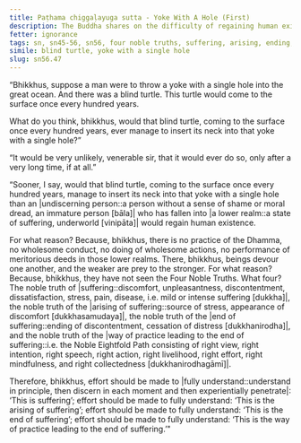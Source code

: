 ```yaml
---
title: Paṭhama chiggaḷayuga sutta - Yoke With A Hole (First)
description: The Buddha shares on the difficulty of regaining human existence for an undiscerning person who has fallen into a lower realm.
fetter: ignorance
tags: sn, sn45-56, sn56, four noble truths, suffering, arising, ending, way of practice, path, simile, yoke, hole, blind turtle, lower realms
simile: blind turtle, yoke with a single hole
slug: sn56.47
---
```


“Bhikkhus, suppose a man were to throw a yoke with a single hole into the great ocean. And there was a blind turtle. This turtle would come to the surface once every hundred years.

What do you think, bhikkhus, would that blind turtle, coming to the surface once every hundred years, ever manage to insert its neck into that yoke with a single hole?”

“It would be very unlikely, venerable sir, that it would ever do so, only after a very long time, if at all.”

“Sooner, I say, would that blind turtle, coming to the surface once every hundred years, manage to insert its neck into that yoke with a single hole than an |undiscerning person::a person without a sense of shame or moral dread, an immature person [bāla]| who has fallen into |a lower realm::a state of suffering, underworld [vinipāta]| would regain human existence.

For what reason? Because, bhikkhus, there is no practice of the Dhamma, no wholesome conduct, no doing of wholesome actions, no performance of meritorious deeds in those lower realms. There, bhikkhus, beings devour one another, and the weaker are prey to the stronger. For what reason? Because, bhikkhus, they have not seen the Four Noble Truths. What four? The noble truth of |suffering::discomfort, unpleasantness, discontentment, dissatisfaction, stress, pain, disease, i.e. mild or intense suffering [dukkha]|, the noble truth of the |arising of suffering::source of stress, appearance of discomfort [dukkhasamudaya]|, the noble truth of the |end of suffering::ending of discontentment, cessation of distress [dukkhanirodha]|, and the noble truth of the |way of practice leading to the end of suffering::i.e. the Noble Eightfold Path consisting of right view, right intention, right speech, right action, right livelihood, right effort, right mindfulness, and right collectedness [dukkhanirodhagāmī]|.

Therefore, bhikkhus, effort should be made to |fully understand::understand in principle, then discern in each moment and then experientially penetrate|: ‘This is suffering’;
effort should be made to fully understand: ‘This is the arising of suffering’;
effort should be made to fully understand: ‘This is the end of suffering’;
effort should be made to fully understand: ‘This is the way of practice leading to the end of suffering.’"